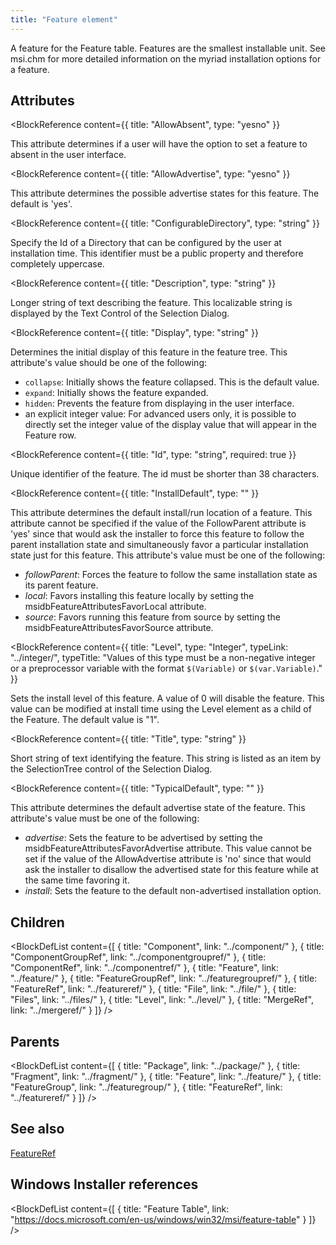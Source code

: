 ```yaml
---
title: "Feature element"
---
```



A feature for the Feature table. Features are the smallest installable unit. See msi.chm for more
 detailed information on the myriad installation options for a feature.


## Attributes

<BlockWrapper>

  <BlockReference
    content={{
      title: "AllowAbsent",
      type: "yesno"
    }}
  >
  This attribute determines if a user will have the option to set a feature to absent in the user interface.
  </BlockReference>

  <BlockReference
    content={{
      title: "AllowAdvertise",
      type: "yesno"
    }}
  >
  This attribute determines the possible advertise states for this feature. The default is 'yes'.
  </BlockReference>

  <BlockReference
    content={{
      title: "ConfigurableDirectory",
      type: "string"
    }}
  >
  Specify the Id of a Directory that can be configured by the user at installation time. This identifier
   must be a public property and therefore completely uppercase.
  </BlockReference>

  <BlockReference
    content={{
      title: "Description",
      type: "string"
    }}
  >
  Longer string of text describing the feature. This localizable string is displayed by the
   Text Control of the Selection Dialog.
  </BlockReference>

  <BlockReference
    content={{
      title: "Display",
      type: "string"
    }}
  >
  Determines the initial display of this feature in the feature tree.
   This attribute's value should be one of the following:
  
   - `collapse`: Initially shows the feature collapsed. This is the default value.
   - `expand`: Initially shows the feature expanded.
   - `hidden`: Prevents the feature from displaying in the user interface.
   - an explicit integer value: For advanced users only, it is possible to directly set the integer value of the display value that will appear in the Feature row.
  </BlockReference>

  <BlockReference
    content={{
      title: "Id",
      type: "string",
      required: true
    }}
  >
  Unique identifier of the feature. The id must be shorter than 38 characters.
  </BlockReference>

  <BlockReference
    content={{
      title: "InstallDefault",
      type: ""
    }}
  >
  This attribute determines the default install/run location of a feature. This attribute cannot be specified
   if the value of the FollowParent attribute is 'yes' since that would ask the installer to force this feature
   to follow the parent installation state and simultaneously favor a particular installation state just for this feature. This attribute's value must be one of the following:
  - *followParent*: Forces the feature to follow the same installation state as its parent feature.
  - *local*: Favors installing this feature locally by setting the msidbFeatureAttributesFavorLocal attribute.
  - *source*: Favors running this feature from source by setting the msidbFeatureAttributesFavorSource attribute.
  </BlockReference>

  <BlockReference
    content={{
      title: "Level",
      type: "Integer",
      typeLink: "../integer/",
      typeTitle: "Values of this type must be a non-negative integer or a preprocessor variable with the format `$(Variable)` or `$(var.Variable)`."
    }}
  >
  Sets the install level of this feature. A value of 0 will disable the feature. This value
   can be modified at install time using the Level element as a child of the Feature.
   The default value is "1".
  </BlockReference>

  <BlockReference
    content={{
      title: "Title",
      type: "string"
    }}
  >
  Short string of text identifying the feature. This string is listed as an item by the
   SelectionTree control of the Selection Dialog.
  </BlockReference>

  <BlockReference
    content={{
      title: "TypicalDefault",
      type: ""
    }}
  >
  This attribute determines the default advertise state of the feature. This attribute's value must be one of the following:
  - *advertise*: Sets the feature to be advertised by setting the msidbFeatureAttributesFavorAdvertise attribute.
     This value cannot be set if the value of the AllowAdvertise attribute is 'no' since that would ask the installer to
     disallow the advertised state for this feature while at the same time favoring it.
  - *install*: Sets the feature to the default non-advertised installation option.
  </BlockReference>

</BlockWrapper>

## Children

<BlockDefList content={[
    {
      title: "Component",
      link: "../component/"
    },
    {
      title: "ComponentGroupRef",
      link: "../componentgroupref/"
    },
    {
      title: "ComponentRef",
      link: "../componentref/"
    },
    {
      title: "Feature",
      link: "../feature/"
    },
    {
      title: "FeatureGroupRef",
      link: "../featuregroupref/"
    },
    {
      title: "FeatureRef",
      link: "../featureref/"
    },
    {
      title: "File",
      link: "../file/"
    },
    {
      title: "Files",
      link: "../files/"
    },
    {
      title: "Level",
      link: "../level/"
    },
    {
      title: "MergeRef",
      link: "../mergeref/"
    }
  ]}
/>

## Parents

<BlockDefList content={[
    {
      title: "Package",
      link: "../package/"
    },
    {
      title: "Fragment",
      link: "../fragment/"
    },
    {
      title: "Feature",
      link: "../feature/"
    },
    {
      title: "FeatureGroup",
      link: "../featuregroup/"
    },
    {
      title: "FeatureRef",
      link: "../featureref/"
    }
  ]}
/>

## See also
[FeatureRef](../featureref/)

## Windows Installer references

<BlockDefList content={[
    {
      title: "Feature Table",
      link: "https://docs.microsoft.com/en-us/windows/win32/msi/feature-table"
    }
  ]}
/>
